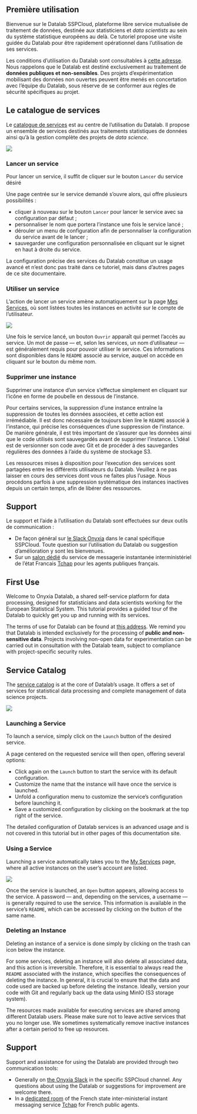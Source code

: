 ::: {.content-visible when-profile="fr"}

# Première utilisation

Bienvenue sur le Datalab SSPCloud, plateforme libre service mutualisée de traitement de données, destinée aux statisticiens et _data scientists_ au sein du système statistique européens au delà. Ce tutoriel propose une visite guidée du Datalab pour être rapidement opérationnel dans l'utilisation de ses services.

::: {.callout-warning}
Les conditions d'utilisation du Datalab sont consultables à [cette adresse](https://datalab.sspcloud.fr/terms). Nous rappelons que le Datalab est destiné exclusivement au traitement de **données publiques et non-sensibles**. Des projets d'expérimentation mobilisant des données non ouvertes peuvent être menés en concertation avec l'équipe du Datalab, sous réserve de se conformer aux règles de sécurité spécifiques au projet.
:::

## Le catalogue de services

Le [catalogue de services](https://datalab.sspcloud.fr/catalog/ide) est au centre de l'utilisation du Datalab. Il propose un ensemble de services destinés aux traitements statistiques de données ainsi qu'à la gestion complète des projets de _data science_.

![](./img/catalog.png)

### Lancer un service

Pour lancer un service, il suffit de cliquer sur le bouton `Lancer` du service désiré

Une page centrée sur le service demandé s'ouvre alors, qui offre plusieurs possibilités :

* cliquer à nouveau sur le bouton `Lancer` pour lancer le service avec sa configuration par défaut ;
* personnaliser le nom que portera l'instance une fois le service lancé ;
* dérouler un menu de configuration afin de personnaliser la configuration du service avant de le lancer ;
* sauvegarder une configuration personnalisée en cliquant sur le signet en haut à droite du service.

::: {.callout-info}
La configuration précise des services du Datalab constitue un usage avancé et n'est donc pas traité dans ce tutoriel, mais dans d'autres pages de ce site documentaire.
:::

### Utiliser un service

L'action de lancer un service amène automatiquement sur la page [Mes Services](https://datalab.sspcloud.fr/my-services), où sont listées toutes les instances en activité sur le compte de l'utilisateur.

![](./img/services.png)

Une fois le service lancé, un bouton `Ouvrir` apparaît qui permet l'accès au service. Un mot de passe — et, selon les services, un nom d'utilisateur — est généralement requis pour pouvoir utiliser le service. Ces informations sont disponibles dans le `README` associé au service, auquel on accède en cliquant sur le bouton du même nom.

### Supprimer une instance

Supprimer une instance d'un service s'effectue simplement en cliquant sur l'icône en forme de poubelle en dessous de l'instance.

::: {.callout-caution}
Pour certains services, la suppression d'une instance entraîne la suppression de toutes les données associées, et cette action est irrémédiable. Il est donc nécessaire de toujours bien lire le `README` associé à l'instance, qui précise les conséquences d'une suppression de l'instance. De manière générale, il est très important de s'assurer que les données ainsi que le code utilisés sont sauvegardés avant de supprimer l'instance. L'idéal est de versionner son code avec Git et de procéder à des sauvegardes régulières des données à l'aide du système de stockage S3.
:::

::: {.callout-caution}
Les ressources mises à disposition pour l'execution des services sont partagées entre les différents utilisateurs du Datalab. Veuillez à ne pas laisser en cours des services dont vous ne faites plus l'usage. Nous procédons parfois à une suppression systématique des instances inactives depuis un certain temps, afin de libérer des ressources.
:::

## Support

Le support et l'aide à l'utilisation du Datalab sont effectuées sur deux outils de communication :

* De façon général sur [le Slack Onyxia](https://join.slack.com/t/3innovation/shared_invite/zt-1bo6y53oy-Y~zKzR2SRg37pq5oYgiPuA) dans le canal spécifique SSPCloud. Toute question sur l'utilisation du Datalab ou suggestion d'amélioration y sont les bienvenues.
* Sur un [salon dédié](https://matrix.to/#/#SSPCloudXDpAw6v:agent.finances.tchap.gouv.fr) du service de messagerie instantanée interministériel de l'état Francais [Tchap](https://www.tchap.gouv.fr) pour les agents publiques français.

:::







::: {.content-visible when-profile="en"}

# First Use

Welcome to Onyxia Datalab, a shared self-service platform for data processing, designed for statisticians and data scientists working for the European Statistical System. This tutorial provides a guided tour of the Datalab to quickly get you up and running with its services.

::: {.callout-warning} 
The terms of use for Datalab can be found at [this address](https://datalab.sspcloud.fr/terms). We remind you that Datalab is intended exclusively for the processing of **public and non-sensitive data**. Projects involving non-open data for experimentation can be carried out in consultation with the Datalab team, subject to compliance with project-specific security rules. 
:::

## Service Catalog

The [service catalog](https://datalab.sspcloud.fr/catalog/inseefrlab-helm-charts-datascience) is at the core of Datalab's usage. It offers a set of services for statistical data processing and complete management of data science projects.

![](./img/catalog.png)

### Launching a Service

To launch a service, simply click on the `Launch` button of the desired service.

A page centered on the requested service will then open, offering several options:

* Click again on the `Launch` button to start the service with its default configuration.
* Customize the name that the instance will have once the service is launched.
* Unfold a configuration menu to customize the service's configuration before launching it.
* Save a customized configuration by clicking on the bookmark at the top right of the service.

::: {.callout-info} 
The detailed configuration of Datalab services is an advanced usage and is not covered in this tutorial but in other pages of this documentation site. 
:::

### Using a Service

Launching a service automatically takes you to the [My Services](https://datalab.sspcloud.fr/my-services) page, where all active instances on the user's account are listed.

![](./img/services.png)

Once the service is launched, an `Open` button appears, allowing access to the service. A password — and, depending on the services, a username — is generally required to use the service. This information is available in the service's `README`, which can be accessed by clicking on the button of the same name.

### Deleting an Instance

Deleting an instance of a service is done simply by clicking on the trash can icon below the instance.

::: {.callout-caution} 
For some services, deleting an instance will also delete all associated data, and this action is irreversible. Therefore, it is essential to always read the `README` associated with the instance, which specifies the consequences of deleting the instance. In general, it is crucial to ensure that the data and code used are backed up before deleting the instance. Ideally, version your code with Git and regularly back up the data using MinIO (S3 storage system). 
:::

::: {.callout-caution} 
The resources made available for executing services are shared among different Datalab users. Please make sure not to leave active services that you no longer use. We sometimes systematically remove inactive instances after a certain period to free up resources. 
:::

## Support

Support and assistance for using the Datalab are provided through two communication tools:

* Generally on [the Onyxia Slack](https://join.slack.com/t/3innovation/shared_invite/zt-1bo6y53oy-Y~zKzR2SRg37pq5oYgiPuA) in the specific SSPCloud channel. Any questions about using the Datalab or suggestions for improvement are welcome there.
* In a [dedicated room](https://matrix.to/#/#SSPCloudXDpAw6v:agent.finances.tchap.gouv.fr) of the French state inter-ministerial instant messaging service [Tchap](https://www.tchap.gouv.fr) for French public agents.

:::
